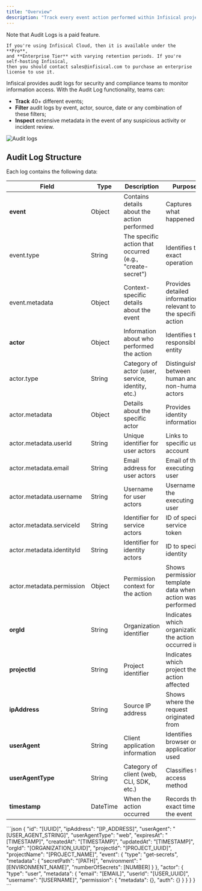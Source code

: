 ```yaml
---
title: "Overview"
description: "Track every event action performed within Infisical projects."
---
```


<Info>
    Note that Audit Logs is a paid feature.

    If you're using Infisical Cloud, then it is available under the **Pro**,
    and **Enterprise Tier** with varying retention periods. If you're self-hosting Infisical,
    then you should contact sales@infisical.com to purchase an enterprise license to use it.

</Info>

Infisical provides audit logs for security and compliance teams to monitor information access.
With the Audit Log functionality, teams can:

- **Track** 40+ different events;
- **Filter** audit logs by event, actor, source, date or any combination of these filters;
- **Inspect** extensive metadata in the event of any suspicious activity or incident review.

![Audit logs](../../images/platform/audit-logs/audit-logs-table.png)

## Audit Log Structure

Each log contains the following data:

| Field                     | Type     | Description                                               | Purpose                                                       |
| ------------------------- | -------- | --------------------------------------------------------- | ------------------------------------------------------------- |
| **event**                 | Object   | Contains details about the action performed               | Captures what happened                                        |
| event.type                | String   | The specific action that occurred (e.g., "create-secret") | Identifies the exact operation                                |
| event.metadata            | Object   | Context-specific details about the event                  | Provides detailed information relevant to the specific action |
| **actor**                 | Object   | Information about who performed the action                | Identifies the responsible entity                             |
| actor.type                | String   | Category of actor (user, service, identity, etc.)         | Distinguishes between human and non-human actors              |
| actor.metadata            | Object   | Details about the specific actor                          | Provides identity information                                 |
| actor.metadata.userId     | String   | Unique identifier for user actors                         | Links to specific user account                                |
| actor.metadata.email      | String   | Email address for user actors                             | Email of the executing user                                   |
| actor.metadata.username   | String   | Username for user actors                                  | Username of the executing user                                |
| actor.metadata.serviceId  | String   | Identifier for service actors                             | ID of specific service token                                  |
| actor.metadata.identityId | String   | Identifier for identity actors                            | ID to specific identity                                       |
| actor.metadata.permission | Object   | Permission context for the action                         | Shows permission template data when action was performed      |
| **orgId**                 | String   | Organization identifier                                   | Indicates which organization the action occurred in           |
| **projectId**             | String   | Project identifier                                        | Indicates which project the action affected                   |
| **ipAddress**             | String   | Source IP address                                         | Shows where the request originated from                       |
| **userAgent**             | String   | Client application information                            | Identifies browser or application used                        |
| **userAgentType**         | String   | Category of client (web, CLI, SDK, etc.)                  | Classifies the access method                                  |
| **timestamp**             | DateTime | When the action occurred                                  | Records the exact time of the event                           |

<Accordion title="Example Payload">
```json
{
   "id": "[UUID]",
   "ipAddress": "[IP_ADDRESS]",
   "userAgent": "[USER_AGENT_STRING]",
   "userAgentType": "web",
   "expiresAt": "[TIMESTAMP]",
   "createdAt": "[TIMESTAMP]",
   "updatedAt": "[TIMESTAMP]",
   "orgId": "[ORGANIZATION_UUID]",
   "projectId": "[PROJECT_UUID]",
   "projectName": "[PROJECT_NAME]",
   "event": {
       "type": "get-secrets",
       "metadata": {
           "secretPath": "[PATH]",
           "environment": "[ENVIRONMENT_NAME]",
           "numberOfSecrets": [NUMBER]
       }
   },
   "actor": {
       "type": "user",
       "metadata": {
           "email": "[EMAIL]",
           "userId": "[USER_UUID]",
           "username": "[USERNAME]",
           "permission": {
               "metadata": {},
               "auth": {}
           }
       }
   }
}
```
</Accordion>
